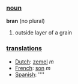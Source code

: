 ===[[noun]]===

'''bran''' (no plural)

# outside layer of a grain

===[[translation]]s===

*[[Dutch]]: [[zemel]] ''m''
*[[French]]: [[son]] ''m''
*[[Spanish]]: [[]] ''''